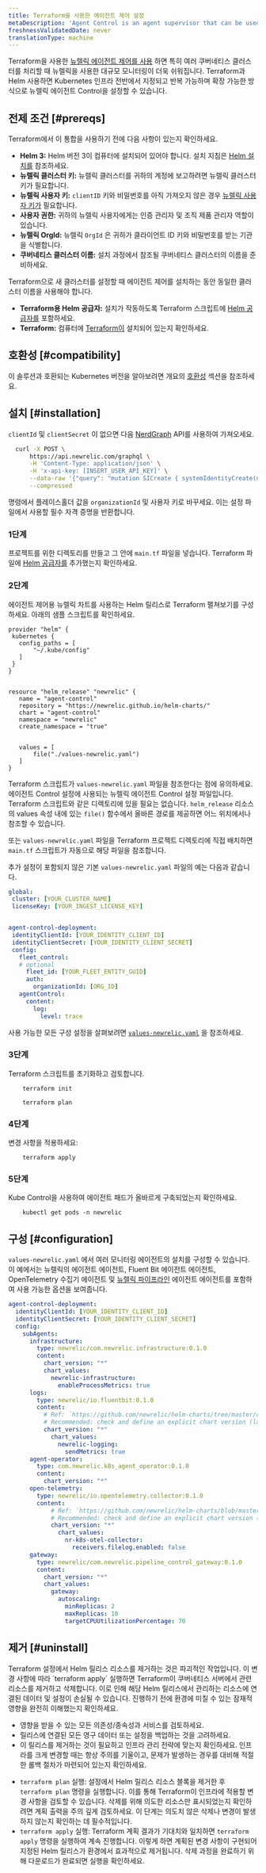 ```yaml
---
title: Terraform을 사용한 에이전트 제어 설정
metaDescription: 'Agent Control is an agent supervisor that can be used to deploy, update, and manage New Relic agents.'
freshnessValidatedDate: never
translationType: machine
---
```


Terraform을 사용한 [뉴렐릭 에이전트 제어를 사용](/docs/new-relic-control/agent-control/overview) 하면 특히 여러 쿠버네티스 클러스터를 처리할 때 뉴렐릭을 사용한 대규모 모니터링이 더욱 쉬워집니다. Terraform과 Helm 사용하면 Kubernetes 인프라 전반에서 지정되고 반복 가능하며 확장 가능한 방식으로 뉴렐릭 에이전트 Control을 설정할 수 있습니다.

## 전제 조건 [#prereqs]

Terraform에서 이 통합을 사용하기 전에 다음 사항이 있는지 확인하세요.

* **Helm 3:** Helm 버전 3이 컴퓨터에 설치되어 있어야 합니다. 설치 지침은 [Helm 설치를](https://helm.sh/docs/intro/install) 참조하세요.
* **뉴렐릭 클러스터 키:** 뉴렐릭 클러스터를 귀하의 계정에 보고하려면 뉴렐릭 클러스터 키가 필요합니다.
* **뉴렐릭 사용자 키:** `clientID` 키와 비밀번호를 아직 가져오지 않은 경우 [뉴렐릭 사용자 키가](/docs/apis/intro-apis/new-relic-api-keys/) 필요합니다.
* **사용자 권한:** 귀하의 뉴렐릭 사용자에게는 인증 관리자 및 조직 제품 관리자 역할이 있습니다.
* **뉴렐릭 OrgId:** 뉴렐릭 `OrgId` 은 귀하가 클라이언트 ID 키와 비밀번호를 받는 기관을 식별합니다.
* **쿠버네티스 클러스터 이름:** 설치 과정에서 참조될 쿠버네티스 클러스터의 이름을 준비하세요.

<Callout variant="tip">
  Terraform으로 새 클러스터를 설정할 때 에이전트 제어를 설치하는 동안 동일한 클러스터 이름을 사용해야 합니다.
</Callout>

* **Terraform용 Helm 공급자:** 설치가 작동하도록 Terraform 스크립트에 [Helm 공급자를](https://registry.terraform.io/providers/hashicorp/helm/latest/docs) 포함하세요.
* **Terraform:** 컴퓨터에 [Terraform이](https://developer.hashicorp.com/terraform/tutorials/aws-get-started/install-cli) 설치되어 있는지 확인하세요.

## 호환성 [#compatibility]

이 솔루션과 호환되는 Kubernetes 버전을 알아보려면 개요의 [호환성](/docs/new-relic-control/agent-control/overview/#compatibility) 섹션을 참조하세요.

## 설치 [#installation]

`clientId` 및 `clientSecret` 이 없으면 다음 [NerdGraph](https://docs.newrelic.com/docs/apis/nerdgraph/get-started/introduction-new-relic-nerdgraph/) API를 사용하여 가져오세요.

```sh
  curl -X POST \
      https://api.newrelic.com/graphql \
      -H 'Content-Type: application/json' \
      -H 'x-api-key: [INSERT_USER_API_KEY]' \
      --data-raw '{"query": "mutation SICreate { systemIdentityCreate(name: \"User Key for Agent Control\" organizationId: \"[INSERT_YOUR_ORG_ID]\") { clientId clientSecret } }"}' \
      --compressed
```

명령에서 플레이스홀더 값을 `organizationId` 및 사용자 키로 바꾸세요. 이는 설정 파일에서 사용할 필수 자격 증명을 반환합니다.

### 1단계

프로젝트를 위한 디렉토리를 만들고 그 안에 `main.tf` 파일을 넣습니다. Terraform 파일에 [Helm 공급자를](https://registry.terraform.io/providers/hashicorp/helm/latest/docs) 추가했는지 확인하세요.

### 2단계

에이전트 제어용 뉴렐릭 차트를 사용하는 Helm 릴리스로 Terraform 펼쳐보기를 구성하세요. 아래의 샘플 스크립트를 확인하세요.

```hcl
provider "helm" {
 kubernetes {
   config_paths = [
       "~/.kube/config"
   ]
 }
}


resource "helm_release" "newrelic" {
   name = "agent-control"
   repository = "https://newrelic.github.io/helm-charts/"
   chart = "agent-control"
   namespace = "newrelic"
   create_namespace = "true"


   values = [
       file("./values-newrelic.yaml")
   ]
}
```

Terraform 스크립트가 `values-newrelic.yaml` 파일을 참조한다는 점에 유의하세요. 에이전트 Control 설정에 사용되는 뉴렐릭 에이전트 Control 설정 파일입니다. Terraform 스크립트와 같은 디렉토리에 있을 필요는 없습니다. `helm_release` 리소스의 values 속성 내에 있는 `file()` 함수에서 올바른 경로를 제공하면 어느 위치에서나 참조할 수 있습니다.

또는 `values-newrelic.yaml` 파일을 Terraform 프로젝트 디렉토리에 직접 배치하면 `main.tf` 스크립트가 자동으로 해당 파일을 참조합니다.

추가 설정이 포함되지 않은 기본 `values-newrelic.yaml` 파일의 예는 다음과 같습니다.

```yaml
global:
 cluster: [YOUR_CLUSTER_NAME]
 licenseKey: [YOUR_INGEST_LICENSE_KEY]


agent-control-deployment:
 identityClientId: [YOUR_IDENTITY_CLIENT_ID]
 identityClientSecret: [YOUR_IDENTITY_CLIENT_SECRET]
 config:
   fleet_control:
   # optional
     fleet_id: [YOUR_FLEET_ENTITY_GUID]
     auth:
       organizationId: [ORG_ID]
   agentControl:
     content:
       log:
         level: trace
```

사용 가능한 모든 구성 설정을 살펴보려면 [`values-newrelic.yaml`](https://github.com/newrelic/helm-charts/blob/master/charts/agent-control/values.yaml) 을 참조하세요.

### 3단계

Terraform 스크립트를 초기화하고 검토합니다.

```shell
    terraform init
```

```shell
    terraform plan
```

### 4단계

변경 사항을 적용하세요:

```shell
    terraform apply
```

### 5단계

Kube Control을 사용하여 에이전트 패드가 올바르게 구축되었는지 확인하세요.

```shell
    kubectl get pods -n newrelic
```

## 구성 [#configuration]

`values-newrelic.yaml` 에서 여러 모니터링 에이전트의 설치를 구성할 수 있습니다. 이 예에서는 뉴렐릭의 에이전트 에이전트, Fluent Bit 에이전트 에이전트, OpenTelemetry 수집기 에이전트 및 [뉴렐릭 파이프라인](/docs/new-relic-control/pipeline-control/overview) 에이전트 에이전트를 포함하여 사용 가능한 옵션을 보여줍니다.

```yaml
agent-control-deployment:
  identityClientId: [YOUR_IDENTITY_CLIENT_ID]
  identityClientSecret: [YOUR_IDENTITY_CLIENT_SECRET]
  config:
    subAgents:
      infrastructure:
        type: newrelic/com.newrelic.infrastructure:0.1.0
        content:
          chart_version: "*"  
          chart_values:
            newrelic-infrastructure:
              enableProcessMetrics: true
      logs:
        type: newrelic/io.fluentbit:0.1.0
        content:
          # Ref: `https://github.com/newrelic/helm-charts/tree/master/charts/newrelic-logging`
          # Recommended: check and define an explicit chart version (latest stable)
          chart_version: "*"
            chart_values:
              newrelic-logging:
                sendMetrics: true
      agent-operator:
        type: com.newrelic.k8s_agent_operator:0.1.0
        content:
          chart_version: "*"
      open-telemetry:
        type: newrelic/io.opentelemetry.collector:0.1.0
        content:
            # Ref: `https://github.com/newrelic/helm-charts/blob/master/charts/nr-k8s-otel-collector/values.yaml`
            # Recommended: check and define an explicit chart version (latest stable)
            chart_version: "*"
              chart_values:
                nr-k8s-otel-collector:
                  receivers.filelog.enabled: false
      gateway:
        type: newrelic/com.newrelic.pipeline_control_gateway:0.1.0
        content:
          chart_version: "*"
          chart_values:
            gateway:
              autoscaling:
                minReplicas: 2
                maxReplicas: 10
                targetCPUUtilizationPercentage: 70
```

## 제거 [#uninstall]

<Callout variant="important">
  Terraform 설정에서 Helm 릴리스 리소스를 제거하는 것은 파괴적인 작업입니다. 이 변경 사항에 따라 `terraform apply` 실행하면 Terraform이 쿠버네티스 서버에서 관련 리소스를 제거하고 삭제합니다. 이로 인해 해당 Helm 릴리스에서 관리하는 리소스에 연결된 데이터 및 설정이 손실될 수 있습니다. 진행하기 전에 환경에 미칠 수 있는 잠재적 영향을 완전히 이해했는지 확인하세요.

  * 영향을 받을 수 있는 모든 의존성/종속성과 서비스를 검토하세요.
  * 릴리스에 연결된 모든 영구 데이터 또는 설정을 백업하는 것을 고려하세요.
  * 이 릴리스를 제거하는 것이 필요하고 인프라 관리 전략에 맞는지 확인하세요. 인프라를 크게 변경할 때는 항상 주의를 기울이고, 문제가 발생하는 경우를 대비해 적절한 롤백 절차가 마련되어 있는지 확인하세요.
</Callout>

* `terraform plan` 실행: 설정에서 Helm 릴리스 리소스 블록을 제거한 후 `terraform plan` 명령을 실행합니다. 이를 통해 Terraform이 인프라에 적용할 변경 사항을 검토할 수 있습니다. 삭제를 위해 의도한 리소스만 표시되었는지 확인하려면 계획 출력을 주의 깊게 검토하세요. 이 단계는 의도치 않은 삭제나 변경이 발생하지 않는지 확인하는 데 필수적입니다.
* `terraform apply` 실행: Terraform 계획 결과가 기대치와 일치하면 `terraform apply` 명령을 실행하여 계속 진행합니다. 이렇게 하면 계획된 변경 사항이 구현되어 지정된 Helm 릴리스가 환경에서 효과적으로 제거됩니다. 삭제 과정을 완료하기 위해 다운로드가 완료되면 실행을 확인하세요.